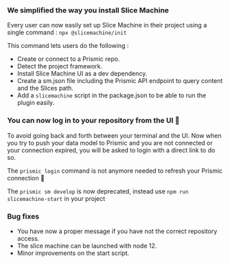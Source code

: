 ### We simplified the way you install Slice Machine

Every user can now easily set up Slice Machine in their project using a single command : `npx @slicemachine/init`

This command lets users do the following :

- Create or connect to a Prismic repo.
- Detect the project framework.
- Install Slice Machine UI as a dev dependency.
- Create a sm.json file including the Prismic API endpoint to query content and the Slices path.
- Add a `slicemachine` script in the package.json to be able to run the plugin easily.

### You can now log in to your repository from the UI 🍾

To avoid going back and forth between your terminal and the UI. Now when you try to push your data model to Prismic and you are not connected or your connection expired, you will be asked to login with a direct link to do so.

The `prismic login` command is not anymore needed to refresh your Prismic connection 🎉

The `prismic sm develop` is now deprecated, instead use `npm run slicemachine-start` in your project

### Bug fixes

- You have now a proper message if you have not the correct repository access.
- The slice machine can be launched with node 12.
- Minor improvements on the start script.
